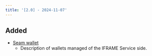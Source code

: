 ```yaml
---
title: '[2.0] - 2024-11-07'
---
```



## Added

*   [Seam wallet](/get-started/backend/wallet)
    *   Description of wallets managed of the IFRAME Service side.
